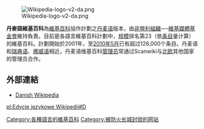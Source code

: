 {{No footnotes|time=2021-01-02T12:50:49+00:00}}
[[File:Wikipedia-logo-v2-da.png|right]]

'''丹麥語維基百科'''為[[維基百科|維基百科]]協作計劃之[[丹麦语|丹麦语]]版本，由[[非營利組織|非營利組織]]──[[維基媒體基金會|維基媒體基金會]]維持負責。目前是各語言維基百科計劃中，[[规模|规模]]排名第23（依[[条目|条目]]量计算）的維基百科。計劃開始於2001年，至[[2010年5月|2010年5月]]已有超过128,000个条目。丹麦语和[[瑞典语|瑞典语]]、[[挪威语|挪威语]]相近，丹麦语维基百科[[管理员|管理员]]常通过Scanwiki与[[北欧|北欧]]其他国家的管理员合作。

==外部連結==
*[http://da.wikipedia.org Danish Wikipedia]{{Wayback|url=http://da.wikipedia.org/ |date=20080827211807 }}{{da icon}}

{{Wikipedia-stub}}

{{Wikipedia Editions}}

[[Category:各種語言的維基百科|Category:各種語言的維基百科]]
[[Category:被防火长城封锁的网站|Category:被防火长城封锁的网站]]

[[pl:Edycje_językowe_Wikipedii#D|pl:Edycje językowe Wikipedii#D]]
